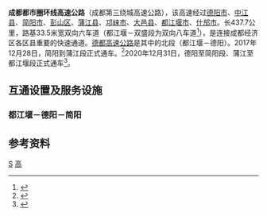 {{中国高速公路信息框
| 省名 = Sichuan
| 编号 = SA3
| 名称 = 成都都市圈环线高速公路
| 自定头部 = [[file:Sichuan_Expwy_SA3_sign_no_name.svg|140px]]
| 地圖 = 
| 路線簡稱 = 成都都市圈环线
| 最近通車日期 = 
| 规划总里程 = 437.7
| 起點 = 环线
| 終點 = 环线
| 出口處數 = 
| 服务区数 = 
}}

{{中国高速公路信息框
| 编号 = G0511
| 名称 = 成都都市圈环线高速公路（北段）
| 地圖 = 
| 路線簡稱 = 
| 最近通車日期 = 
| 规划总里程 = 
| 起點 = 德阳
| 終點 = 都江堰
| 出口處數 = 
| 服务区数 = 
}}

'''成都都市圈环线高速公路'''（成都第三绕城高速公路），该高速经过[[德阳市|德阳市]]、[[中江县|中江县]]、[[简阳市|简阳市]]、[[彭山区|彭山区]]、[[蒲江县|蒲江县]]、[[邛崃市|邛崃市]]、[[大邑县|大邑县]]、[[都江堰市|都江堰市]]、[[什邡市|什邡市]]。长437.7公里，路基33.5米宽双向六车道（都江堰－双盛段为双向八车道<ref>{{Cite web|url=https://ziyang.scol.com.cn/sdxwtt/201705/55914055.html|title=好消息!成都又有3条高速开工 2020年将全部建成_视点新闻头条_资阳频道_四川在线|accessdate=2018-10-18|work=ziyang.scol.com.cn|language=zh-cn|archive-date=2020-07-21|archive-url=https://web.archive.org/web/20200721130154/https://ziyang.scol.com.cn/sdxwtt/201705/55914055.html|dead-url=no}}</ref>），是连接成都经济区各区县重要的快速通道。[[德都高速公路|德都高速公路]]是其中的北段（都江堰－德阳）。2017年12月28日，简阳到蒲江段正式通车。<ref>{{Cite news|url=http://local.newssc.org/system/20171228/002337137.htm|title=历时3年 投资155.1亿 简蒲高速今晚正式通车|date=2017年12月28日|work=四川新闻网|accessdate=2018年1月11日|archive-date=2018年1月11日|archive-url=https://web.archive.org/web/20180111165011/http://local.newssc.org/system/20171228/002337137.htm|dead-url=no}}</ref>2020年12月31日，德阳至简阳段、蒲江至都江堰段正式通车<ref>{{Cite web|title=成都三绕西段、东段今天24时可跑！明年完成闭环|url=https://sichuan.scol.com.cn/ggxw/202012/58004219.html|accessdate=2021-01-05|work=sichuan.scol.com.cn|archive-date=2021-01-23|archive-url=https://web.archive.org/web/20210123115654/https://sichuan.scol.com.cn/ggxw/202012/58004219.html|dead-url=no}}</ref>。

==互通设置及服务设施==
===都江堰－德阳－简阳===
{{Start expwy exit box}}
{{Expwy exit group|}}{{China Expwy Name|成环|'''成都都市圈环线高速公路'''||Sichuan}}
{{Expwy exit item||type=H|name=都江堰立交|highway connection={{China Expwy Name|G4217}}}}
{{Expwy exit item||type=E|name=胥家|road connection=沙西线}}
{{Expwy exit item||type=E|name=蒲阳|road connection=物流通道}}
{{Expwy exit item||type=E|name=桂花|road connection={{中国省道名|106|P=四川|川西环线}}}}
{{Expwy exit item||type=E|name=丹景山|road connection={{中国省道名|106|P=四川|川西环线}}}}
{{Expwy exit item||type=E|name=葛仙山|road connection=牡丹大道}}
{{Expwy exit item||type=E|name=师古|road connection={{中国省道名|106|P=四川|川西环线}}}}
{{Expwy exit item||type=H|name=双盛立交|highway connection={{China Expwy Name|S1|P=Sichuan}}}}
{{Expwy exit item||type=E|name=天元|road connection={{中国省道名|106|P=四川|东海路西段}}}}
{{Expwy exit item||type=E|name=扬嘉（预留）|road connection=（德阳城市道路）}}
{{Expwy exit item||type=H|name=孝感立交|highway connection=遂阿高速}}
{{Expwy exit item||type=E|name=孝感东|road connection={{中国国道名|108|泰山北路}}}}
{{Expwy exit item||type=H|name=德阳北立交|highway connection={{China Expwy Name|G5}}}}
{{Expwy exit item||type=E|name=新中|road connection={{中国省道名|106|P=四川|凯江路东段}}}}
{{Expwy exit item||type=S|name=新中|road connection=}}
{{Expwy exit item||type=E|name=隆兴 集凤|road connection=中广快速通道}}
{{Expwy exit item||type=S|name=中江|road connection=}}
{{Expwy exit item||type=E|name=中江西|road connection={{中国国道名|245|中金快速通道}}}}
{{Expwy exit item||type=H|name=中兴立交|highway connection={{China Expwy Name|S2|P=Sichuan}}}}
{{Expwy exit item||type=S|name=管理中心|road connection=}}
{{Expwy exit item||type=E|name=龙台 清河|road connection={{中国省道名|106|P=四川|川西环线}} / X055 三金路}}
{{Expwy exit item||type=S|name=继光|road connection=}}
{{Expwy exit item||type=E|name=永兴|road connection=（永兴路）}}
{{Expwy exit item||type=H|name=广兴立交|highway connection={{China Expwy Name|G42}}}}
{{Expwy exit item||type=E|name=云和|road connection=云又路}}
{{Expwy exit item||type=H|name=禾丰立交|highway connection={{China Expwy Name|G5013}}}}
{{Expwy exit item||type=E|name=平泉|road connection={{中国国道名|319}}}}
{{Expwy exit item||type=E|name=简阳|road connection={{中国国道名|321}}}}
{{Expwy exit item||type=H|name=广兴立交|highway connection={{China Expwy Name|G76}}}}
{{End expwy exit box}}

==参考资料==
<references />
{{四川省高速公路}}
{{成都市主要道路}}
[[Category:四川省高速公路|S]]
[[Category:成都交通|高]]